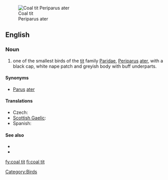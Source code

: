 [[Image:Parus ater 1 (Marek Szczepanek).jpg|thumb|Coal tit<br>Periparus ater]]
==English==

===Noun===
{{en-noun|sg=[[coal]] [[tit]]}}

# one of the smallest birds of the [[tit]] family [[Paridae]], [[Periparus]] [[ater]], with a black cap, white nape patch and greyish body with buff underparts.
{{wikipedia}}
====Synonyms====
*[[Parus]] [[ater]]

====Translations====
{{trans-top|coal tit}}
* Czech: {{t-|cs|sýkora uhelníček|f}}
* [[Scottish Gaelic]]: {{t-|gd|cailleachag a' chinn duibh|f}}
* Spanish: {{t|es|carbonero garrapinos|m}}
{{trans-mid}}
{{trans-bottom}}

====See also====
*{{specieslite|Periparus ater}}
*{{commonslite|Parus ater}}

[[Category:Birds]]

[[fy:coal tit]]
[[fi:coal tit]]